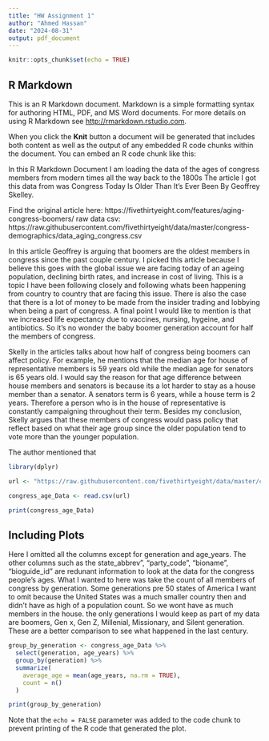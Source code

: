 ```yaml
---
title: "HW Assignment 1"
author: "Ahmed Hassan"
date: "2024-08-31"
output: pdf_document
---
```


```r
knitr::opts_chunk$set(echo = TRUE)
```

## R Markdown

This is an R Markdown document. Markdown is a simple formatting syntax for authoring HTML, PDF, and MS Word documents. For more details on using R Markdown see <http://rmarkdown.rstudio.com>.

When you click the **Knit** button a document will be generated that includes both content as well as the output of any embedded R code chunks within the document. You can embed an R code chunk like this:

In this R Markdown Document I am loading the data of the ages of congress members from modern times all the way back to the 1800s
The article I got this data from was Congress Today Is Older Than It's Ever Been By Geoffrey Skelley. 

Find the original article here: https://fivethirtyeight.com/features/aging-congress-boomers/ 
raw data csv: https://raw.githubusercontent.com/fivethirtyeight/data/master/congress-demographics/data_aging_congress.csv 

In this article Geoffrey is arguing that boomers are the oldest members in congress since the past couple century. I picked this article because I believe this goes with the global issue we are facing today of an ageing population, declining birth rates, and increase in cost of living. This is a topic I have been following closely and following whats been happening from country to country that are facing this issue. There is also the case that there is a lot of money to be made from the insider trading and lobbying when being a part of congress. A final point I would like to mention is that we increased life expectancy due to vaccines, nursing, hygeine, and antibiotics. So it's no wonder the baby boomer generation account for half the members of congress.


Skelly in the articles talks about how half of congress being boomers can affect policy. For example, he mentions that the median age for house of representative members is 59 years old while the median age for senators is 65 years old. I would say the reason for that age difference between house members and senators is because its a lot harder to stay as a house member than a senator. A senators term is 6 years, while a house term is 2 years. Therefore a person who is in the house of representative is constantly campaigning throughout their term. Besides my conclusion, Skelly argues that these members of congress would pass policy that reflect based on what their age group since the older population tend to vote more than the younger population. 

The author mentioned that 
```r
library(dplyr)

url <- "https://raw.githubusercontent.com/fivethirtyeight/data/master/congress-demographics/data_aging_congress.csv"

congress_age_Data <- read.csv(url)

print(congress_age_Data)

```

## Including Plots

Here I omitted all the columns except for generation and age_years. The other columns such as the state_abbrev", "party_code", "bioname", "bioguide_id" are redunant information to look at the data for the congress people's ages. What I wanted to here was take the count of all members of congress by generation. Some generations pre 50 states of America I want to omit because the United States was a much smaller country then and didn't have as high of a population count. So we wont have as much members in the house. the only generations I would keep as part of my data are boomers, Gen x, Gen Z, Millenial, Missionary, and Silent generation. These are a better comparison to see what happened in the last century.  
```r


group_by_generation <- congress_age_Data %>%
  select(generation, age_years) %>%
  group_by(generation) %>%
  summarize(
    average_age = mean(age_years, na.rm = TRUE),
    count = n()  
  )

print(group_by_generation)
```

Note that the `echo = FALSE` parameter was added to the code chunk to prevent printing of the R code that generated the plot.
